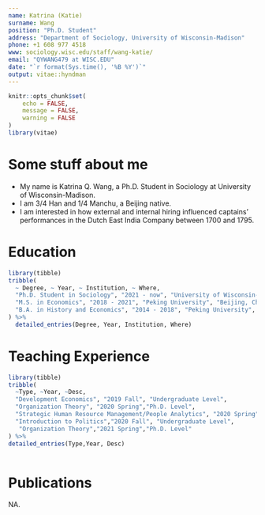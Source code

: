 ---
name: Katrina (Katie)
surname: Wang
position: "Ph.D. Student"
address: "Department of Sociology, University of Wisconsin-Madison"
phone: +1 608 977 4518
www: sociology.wisc.edu/staff/wang-katie/
email: "QYWANG479 at WISC.EDU"
date: "`r format(Sys.time(), '%B %Y')`"
output: vitae::hyndman
---

```{r setup, include=FALSE}
knitr::opts_chunk$set(
	echo = FALSE,
	message = FALSE,
	warning = FALSE
)
library(vitae)
```

# Some stuff about me

 * My name is Katrina Q. Wang, a Ph.D. Student in Sociology at University of Wisconsin-Madison.
 * I am 3/4 Han and 1/4 Manchu, a Beijing native.
 * I am interested in how external and internal hiring influenced captains' performances in the Dutch East India Company between 1700 and 1795.

# Education

```{r}
library(tibble)
tribble(
  ~ Degree, ~ Year, ~ Institution, ~ Where,
  "Ph.D. Student in Sociology", "2021 - now", "University of Wisconsin-Madison", "Wisconsin, U.S.",
  "M.S. in Economics", "2018 - 2021", "Peking University", "Beijing, China",
  "B.A. in History and Economics", "2014 - 2018", "Peking University", "Beijing, China"
) %>% 
  detailed_entries(Degree, Year, Institution, Where)
```

# Teaching Experience

```{r}
library(tibble)
tribble(
  ~Type, ~Year, ~Desc,
  "Development Economics", "2019 Fall", "Undergraduate Level",
  "Organization Theory", "2020 Spring","Ph.D. Level",
  "Strategic Human Resource Management/People Analytics", "2020 Spring","MBA Level",
  "Introduction to Politics","2020 Fall", "Undergraduate Level",
   "Organization Theory","2021 Spring","Ph.D. Level"
) %>% 
detailed_entries(Type,Year, Desc)
  
```

# Publications

NA.
